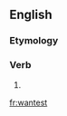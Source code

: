 ==English==

===Etymology===
{{suffix|want|est|lang=en}}

===Verb===
{{head|en|verb form}}

# {{en-archaic second-person singular of|want|lang=en}}

[[fr:wantest]]